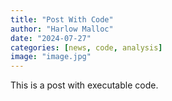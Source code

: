 ```yaml
---
title: "Post With Code"
author: "Harlow Malloc"
date: "2024-07-27"
categories: [news, code, analysis]
image: "image.jpg"
---
```


This is a post with executable code.
